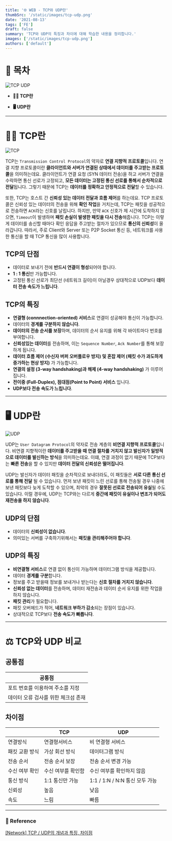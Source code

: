 ```yaml
---
title: '🌐 WEB - TCP와 UDP란'
thumbSrc: '/static/images/tcp-udp.png'
date: '2021-08-13'
tags: ['FE']
draft: false
summary: 'TCP와 UDP의 특징과 차이에 대해 학습한 내용을 정리합니다.'
images: ['/static/images/tcp-udp.png']
authors: ['default']
---
```


# 📌 목차

![TCP UDP](/static/images/tcp-udp.png)

- **💁🏻 TCP란**

- **🖥️ UDP란**

---

# 💁🏻 TCP란

![TCP](/static/images/tcp.png)

TCP는 `Transmission Control Protocol`의 약자로 **연결 지향적 프로토콜**입니다. 연결 지향 프로토콜이란 **클라이언트와 서버가 연결된 상태에서 데이터를 주고받는 프로토콜**을 의미하는데요. 클라이언트가 연결 요청 (SYN 데이터 전송)을 하고 서버가 연결을 수락하면 통신 선로가 고정되고, **모든 데이터는 고정된 통신 선로를 통해서 순차적으로 전달**됩니다. 그렇기 때문에 TCP는 **데이터를 정확하고 안정적으로 전달**할 수 있습니다.

또한, TCP는 호스트 간 **신뢰성 있는 데이터 전달과 흐름 제어**를 하는데요. TCP 프로토콜은 신뢰성 있는 데이터의 전송을 위해 **확인 작업**을 거치는데, TCP는 패킷을 성공적으로 전송하면 `ACK`라는 신호를 날립니다. 하지만, 만약 `ACK` 신호가 제 시간에 도착하지 않으면, `Timeout`이 발생하며 **패킷 손실이 발생한 패킷을 다시 전송**해줍니다. TCP는 이렇게 데이터를 송신할 때마다 확인 응답을 주고받는 절차가 있으므로 **통신의 신뢰성**이 올라갑니다. 따라서, 주로 Client와 Server 또는 P2P Socket 통신 등, 네트워크를 사용한 통신을 할 때 TCP 통신을 많이 사용합니다.

## TCP의 단점

- 데이터로 보내기 전에 **반드시 연결이 형성**되어야 합니다.
- **1 : 1 통신**만 가능합니다.
- 고정된 통신 선로가 최단선 (네트워크 길이)이 아닐경우 상대적으로 UDP보다 **데이터 전송 속도가 느립니다**.

## TCP의 특징

- **연결형 (connnection-oriented) 서비스**로 연결이 성공해야 통신이 가능합니다.
- 데이터의 **경계를 구분하지 않습니다**.
- **데이터의 전송 순서를 보장**하며, 데이터의 순서 유지를 위해 각 바이트마다 번호를 부여합니다.
- **신뢰성있는 데이터**를 전송하며, 이는 `Sequence Number`, `Ack Number`를 통해 보장하게 됩니다.
- **데이터 흐름 제어 (수신자 버퍼 오버플로우 방지) 및 혼잡 제어 (패킷 수가 과도하게 증가하는 현상 방지)** 가 가능합니다.
- **연결의 설정 (3-way handshaking)과 해제 (4-way handshaking)** 가 이루어집니다.
- **전이중 (Full-Duplex), 점대점(Point to Point) 서비스** 입니다.
- **UDP보다 전송 속도가 느립니다**.

---

# 🖥️ UDP란

![UDP](/static/images/udp.png)

UDP는 `User Datagram Protocol`의 약자로 전송 계층의 **비연결 지향적 프로토콜**입니다. 비연결 지향적이란 **데이터를 주고받을 때 연결 절차를 거치지 않고 발신자가 일방적으로 데이터를 발신하는 방식**을 의미하는데요. 이떄, 연결 과정이 없기 때문에 TCP보다는 **빠른 전송**을 할 수 있지만 **데이터 전달의 신뢰성은 떨어집니다**.

UDP는 발신자가 데이터 패킷을 순차적으로 보내더라도, 이 패킷들은 **서로 다른 통신 선로를 통해 전달** 될 수 있습니다. 먼저 보낸 패킷이 느린 선로를 통해 전송될 경우 나중에 보낸 패킷보다 늦게 도착할 수 있으며, 최악의 경우 **잘못된 선로로 전송되어 유실**될 수도 있습니다. 이럴 경우에, UDP는 TCP와는 다르게 **중간에 패킷이 유실이나 변조가 되어도 재전송을 하지 않습니다**.

## UDP의 단점

- 데이터의 **신뢰성이 없습니다**.
- 의미있는 서버를 구축하기위해서는 **패킷을 관리해주어야 합니다**.

## UDP의 특징

- **비연결형 서비스**로 연결 없이 통신이 가능하며 데이터그램 방식을 제공합니다.
- 데이터 **경계를 구분**합니다.
- 정보를 주고 받을때 정보를 보내거나 받는다는 **신호 절차를 거치지 않습니다**.
- **신뢰성 없는 데이터**를 전송하며, 데이터 재전송과 데이터 순서 유지를 위한 작업을 하지 않습니다.
- **패킷 관리**가 필요합니다.
- 패킷 오버헤드가 적어, **네트워크 부하가 감소**되는 장점이 있습니다.
- 상대적으로 TCP보다 **전송 속도가 빠릅니다**.

---

# ⚖️ TCP와 UDP 비교

## 공통점

| 공통점                              |
| ----------------------------------- |
| 포트 번호를 이용하여 주소를 지정    |
| 데이터 오류 검사를 위한 체크섬 존재 |

## 차이점

|                | TCP                | UDP                            |
| -------------- | ------------------ | ------------------------------ |
| 연결방식       | 연결형서비스       | 비 연결형 서비스               |
| 패킷 교환 방식 | 가상 회선 방식     | 데이터그램 방식                |
| 전송 순서      | 전송 순서 보장     | 전송 순서 변경 가능            |
| 수신 여부 확인 | 수신 여부를 확인함 | 수신 여부를 확인하지 않음      |
| 통신 방식      | 1:1 통신만 가능    | 1:1 / 1:N / N:N 통신 모두 가능 |
| 신뢰성         | 높음               | 낮음                           |
| 속도           | 느림               | 빠름                           |

---

### 🔗 Reference

[[Network] TCP / UDP의 개념과 특징, 차이점](https://coding-factory.tistory.com/614)
